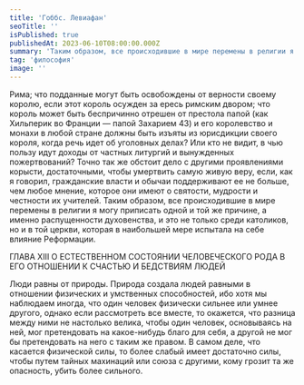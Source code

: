 ```yaml
---
title: 'Гоббс. Левиафан'
seoTitle: ''
isPublished: true
publishedAt: 2023-06-10T08:00:00.000Z
summary: 'Таким образом, все происходившие в мире перемены в религии я могу приписать одной и той же причине, а именно распущенности духовенства, и это не только среди католиков, но и в той церкви, которая в наибольшей мере испытала на себе влияние Реформации'
tag: 'философия'
image: ''
---
```


Рима; что подданные могут быть освобождены от верности
своему королю, если этот король осужден за ересь римским
двором; что король может быть беспричинно отрешен от
престола папой (как Хильперик во Франции — папой Захарием 43) и его королевство и монахи в любой стране
должны быть изъяты из юрисдикции своего короля, когда
речь идет об уголовных делах? Или кто не видит, в чью
пользу идут доходы от частных литургий и вынужденных
пожертвований? Точно так же обстоит дело с другими
проявлениями корысти, достаточными, чтобы умертвить
самую живую веру, если, как я говорил, гражданские
власти и обычаи поддерживают ее не больше, чем любое
мнение, которое они имеют о святости, мудрости и честности их учителей. Таким образом, все происходившие в мире
перемены в религии я могу приписать одной и той же причине, а именно распущенности духовенства, и это не только
среди католиков, но и в той церкви, которая в наибольшей
мере испытала на себе влияние Реформации.

ГЛАВА XIII
О ЕСТЕСТВЕННОМ СОСТОЯНИИ
ЧЕЛОВЕЧЕСКОГО РОДА В ЕГО ОТНОШЕНИИ
К СЧАСТЬЮ И БЕДСТВИЯМ ЛЮДЕЙ

Люди равны от природы. Природа создала людей равными в отношении физических и умственных способностей, ибо хотя мы наблюдаем иногда, что один человек
физически сильнее или умнее другого, однако если рассмотреть все вместе, то окажется, что разница между ними
не настолько велика, чтобы один человек, основываясь на
ней, мог претендовать на какое-нибудь благо для себя,
а другой не мог бы претендовать на него с таким же правом.
В самом деле, что касается физической силы, то более
слабый имеет достаточно силы, чтобы путем тайных махинаций или союза с другими, кому грозит та же опасность,
убить более сильного.
